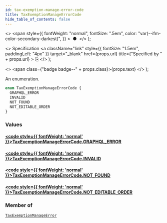 ```yaml
---
id: tax-exemption-manage-error-code
title: TaxExemptionManageErrorCode
hide_table_of_contents: false
---
```


  <>
    <span
      style={{
        fontWeight: "normal",
        fontSize: ".5em",
        color: "var(--ifm-color-secondary-darkest)",
      }}
    >
      &nbsp;●&nbsp;
    </span>
  </>
);

  <>
    Specification
    <a
      className="link"
      style={{ fontSize: "1.5em", paddingLeft: "4px" }}
      target="\_blank"
      href={props.url}
      title={"Specified by " + props.url}
    >
      ⎘
    </a>
  </>
);

  <>
    <span class={"badge badge--" + props.class}>{props.text}</span>
  </>
);

An enumeration.

```graphql
enum TaxExemptionManageErrorCode {
  GRAPHQL_ERROR
  INVALID
  NOT_FOUND
  NOT_EDITABLE_ORDER
}
```

### Values

#### [<code style={{ fontWeight: 'normal' }}>TaxExemptionManageErrorCode.<b>GRAPHQL_ERROR</b></code>](#)

>

#### [<code style={{ fontWeight: 'normal' }}>TaxExemptionManageErrorCode.<b>INVALID</b></code>](#)

>

#### [<code style={{ fontWeight: 'normal' }}>TaxExemptionManageErrorCode.<b>NOT_FOUND</b></code>](#)

>

#### [<code style={{ fontWeight: 'normal' }}>TaxExemptionManageErrorCode.<b>NOT_EDITABLE_ORDER</b></code>](#)

>

### Member of

[`TaxExemptionManageError`](../../../developer/api-reference/objects/tax-exemption-manage-error) <Badge class="secondary" text="object"/>
